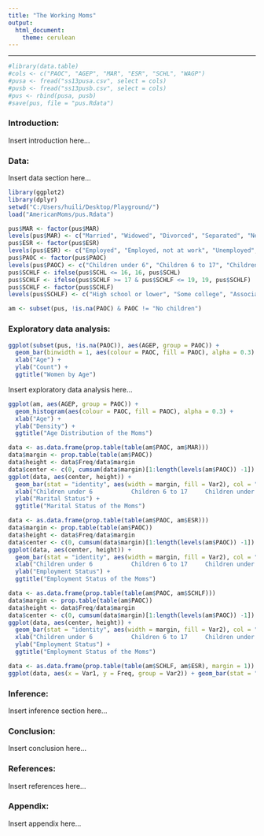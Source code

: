```yaml
---
title: "The Working Moms"
output:
  html_document:
    theme: cerulean
---
```

_________________________________________________________________________________________________


```r
#library(data.table)
#cols <- c("PAOC", "AGEP", "MAR", "ESR", "SCHL", "WAGP")
#pusa <- fread("ss13pusa.csv", select = cols)
#pusb <- fread("ss13pusb.csv", select = cols)
#pus <- rbind(pusa, pusb)
#save(pus, file = "pus.Rdata")

```

### Introduction:

Insert introduction here...

### Data:

Insert data section here...

```r
library(ggplot2)
library(dplyr)
setwd("C:/Users/huili/Desktop/Playground/")
load("AmericanMoms/pus.Rdata")

pus$MAR <- factor(pus$MAR)
levels(pus$MAR) <- c("Married", "Widowed", "Divorced", "Separated", "Never married")
pus$ESR <- factor(pus$ESR)
levels(pus$ESR) <- c("Employed", "Employed, not at work", "Unemployed", "Employed", "Employed, not at work", "Not in labor force")
pus$PAOC <- factor(pus$PAOC)
levels(pus$PAOC) <- c("Children under 6", "Children 6 to 17", "Children under 6 and 6 to 17", "No children")
pus$SCHLF <- ifelse(pus$SCHL <= 16, 16, pus$SCHL)
pus$SCHLF <- ifelse(pus$SCHLF >= 17 & pus$SCHLF <= 19, 19, pus$SCHLF)
pus$SCHLF <- factor(pus$SCHLF)
levels(pus$SCHLF) <- c("High school or lower", "Some college", "Associate's degree", "Bachelor's degree", "Master's degree", "Professional degree", "Doctorate degree")

am <- subset(pus, !is.na(PAOC) & PAOC != "No children")
```
### Exploratory data analysis:
```r
ggplot(subset(pus, !is.na(PAOC)), aes(AGEP, group = PAOC)) + 
  geom_bar(binwidth = 1, aes(colour = PAOC, fill = PAOC), alpha = 0.3) +
  xlab("Age") + 
  ylab("Count") + 
  ggtitle("Women by Age")
```
Insert exploratory data analysis here...

```r
ggplot(am, aes(AGEP, group = PAOC)) + 
  geom_histogram(aes(colour = PAOC, fill = PAOC), alpha = 0.3) + 
  xlab("Age") +
  ylab("Density") +
  ggtitle("Age Distribution of the Moms")
```


```r
data <- as.data.frame(prop.table(table(am$PAOC, am$MAR)))
data$margin <- prop.table(table(am$PAOC))
data$height <- data$Freq/data$margin
data$center <- c(0, cumsum(data$margin)[1:length(levels(am$PAOC)) -1]) + data$margin/2
ggplot(data, aes(center, height)) + 
  geom_bar(stat = "identity", aes(width = margin, fill = Var2), col = "gray") +
  xlab("Children under 6           Children 6 to 17     Children under 6 and 6 to 17") +
  ylab("Marital Status") + 
  ggtitle("Marital Status of the Moms")
```


```r
data <- as.data.frame(prop.table(table(am$PAOC, am$ESR)))
data$margin <- prop.table(table(am$PAOC))
data$height <- data$Freq/data$margin
data$center <- c(0, cumsum(data$margin)[1:length(levels(am$PAOC)) -1]) + data$margin/2
ggplot(data, aes(center, height)) + 
  geom_bar(stat = "identity", aes(width = margin, fill = Var2), col = "gray") +
  xlab("Children under 6           Children 6 to 17     Children under 6 and 6 to 17") +
  ylab("Employment Status") + 
  ggtitle("Employment Status of the Moms")
```


```r
data <- as.data.frame(prop.table(table(am$PAOC, am$SCHLF)))
data$margin <- prop.table(table(am$PAOC))
data$height <- data$Freq/data$margin
data$center <- c(0, cumsum(data$margin)[1:length(levels(am$PAOC)) -1]) + data$margin/2
ggplot(data, aes(center, height)) + 
  geom_bar(stat = "identity", aes(width = margin, fill = Var2), col = "gray") +
  xlab("Children under 6           Children 6 to 17     Children under 6 and 6 to 17") +
  ylab("Employment Status") + 
  ggtitle("Employment Status of the Moms")
```

```r
data <- as.data.frame(prop.table(table(am$SCHLF, am$ESR), margin = 1))
ggplot(data, aes(x = Var1, y = Freq, group = Var2)) + geom_bar(stat = "identity", aes(colour = Var2, fill = Var2), alpha = 0.3)
```

### Inference:

Insert inference section here...

### Conclusion:

Insert conclusion here...

### References:

Insert references here...

### Appendix:

Insert appendix here...